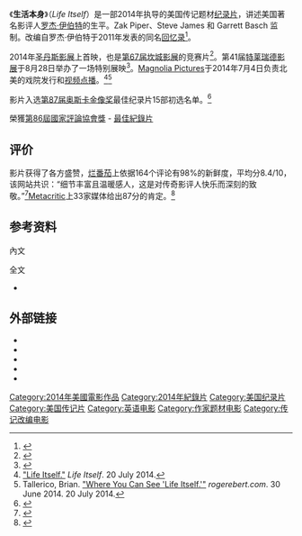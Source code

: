 {{Infobox film
| name           = Life Itself
| image          = Life Itself doc poster.jpg
| alt            = 
| caption        = 电影海报
| director       = {{tsl|en|Steve James (producer)|史蒂夫·詹姆斯}}
| producer       = Zak Piper<br />Steve James<br />Garrett Basch
| based on       = {{based on|''Life Itself: A Memoir''|[[Roger_Ebert|Roger Ebert]]}}
| starring       = Roger Ebert<br />Chaz Ebert
| music          = Joshua Abrams
| cinematography = Dana Kupper
| editing        = Steve James<br />David E. Simpson
| studio         = [[Kartemquin_Films|Kartemquin Films]]<br />Film Rites<br />[[CNN_Films|CNN Films]]
| distributor    = [[Magnolia_Pictures|Magnolia Pictures]]
| released       = {{Film date|2014|07|04}}
| runtime        = 121 分钟<!--Theatrical runtime: 120:41--><ref>{{cite web | url=http://bbfc.co.uk/releases/life-itself-film | title=''LIFE ITSELF'' (15) | work=[[British_Board_of_Film_Classification|British Board of Film Classification]] | date=October 22, 2014 | accessdate=November 17, 2014 | archive-date=2014-11-29 | archive-url=https://web.archive.org/web/20141129051852/http://bbfc.co.uk/releases/life-itself-film | dead-url=no }}</ref>
| country        = 美国
| language       = 英语
| budget         = 
| gross          = $810,454<ref name="bomojo">{{cite web |title=Life Itself (2014) |publisher=[[Box_Office_Mojo|Box Office Mojo]] |url=http://www.boxofficemojo.com/movies/?id=lifeitself.htm |accessdate=September 15, 2014 |archive-date=2019-07-19 |archive-url=https://web.archive.org/web/20190719200745/https://www.boxofficemojo.com/movies/?id=lifeitself.htm |dead-url=no }}</ref>
}}
《'''生活本身'''》（''Life Itself''）是一部2014年{{tsl|en|Steve James (producer)|史蒂夫·詹姆斯}}执导的美国传记题材[[纪录片|纪录片]]，讲述美国著名影评人[[罗杰·伊伯特|罗杰·伊伯特]]的生平。Zak Piper、Steve James 和 Garrett Basch 监制。改编自罗杰·伊伯特于2011年发表的同名[[回忆录|回忆录]]<ref name="Hollywood">{{cite web|last=Kit|first=Borys|title=Roger Ebert Documentary Filmmakers Vow to Finish Movie|url=http://www.hollywoodreporter.com/news/roger-ebert-dead-documentary-filmmakers-433065|work=[[The_Hollywood_Reporter|The Hollywood Reporter]]|accessdate=April 26, 2013|date=April 4, 2013|archive-date=2021-02-11|archive-url=https://web.archive.org/web/20210211184730/https://www.hollywoodreporter.com/news/roger-ebert-dead-documentary-filmmakers-433065|dead-url=no}}</ref>。

2014年[[圣丹斯影展|圣丹斯影展]]上首映，也是[[第67届坎城影展|第67届坎城影展]]的竞赛片<ref>{{cite web|url=http://www.festival-cannes.com/en/theDailyArticle/60980.html|title=CANNES CLASSICS - Life Itself: a critic's life and times|date=2014-05-20|author=Charlotte Pavard|language=en|accessdate=2014-12-15|publisher=Festival de Cannes|archive-date=2014-08-12|archive-url=https://web.archive.org/web/20140812211547/http://www.festival-cannes.com/en/theDailyArticle/60980.html|dead-url=no}}</ref>。第41届[[特莱瑞德影展|特莱瑞德影展]]于8月28日举办了一场特别展映<ref>{{cite web|url=http://www.hollywoodreporter.com/race/telluride-a-film-fest-knows-729301|title=Telluride: A Film Fest That Knows How to Party|date=2014-08-13|author=Scott Feinberg|language=en|accessdate=2014-12-15|publisher=The Hollywood Reporter|archive-date=2019-09-18|archive-url=https://web.archive.org/web/20190918083416/https://www.hollywoodreporter.com/race/telluride-a-film-fest-knows-729301|dead-url=no}}</ref>。[[Magnolia_Pictures|Magnolia Pictures]]于2014年7月4日负责北美的戏院发行和[[视频点播|视频点播]]。<ref>[http://lifeitself.vhx.tv/ "Life Itself."] {{Wayback|url=http://lifeitself.vhx.tv/ |date=20210125073544 }} ''Life Itself''. 20 July 2014.</ref><ref>Tallerico, Brian. [http://www.rogerebert.com/life-itself/where-you-can-see-life-itself "Where You Can See 'Life Itself.'"] {{Wayback|url=http://www.rogerebert.com/life-itself/where-you-can-see-life-itself |date=20190911154032 }} ''rogerebert.com''. 30 June 2014. 20 July 2014.</ref>

影片入选[[第87届奥斯卡金像奖|第87届奥斯卡金像奖]]最佳纪录片15部初选名单。<ref>{{cite web|url=http://deadline.com/2014/12/oscar-documentary-feature-shortlist-announced-full-list-1201306252/|publisher=Deadline Hollwyood|title=Oscars: Documentary Feature Shortlist At 15|date=December 2, 2014|language=en|accessdate=2014-12-15|archive-date=2020-11-12|archive-url=https://web.archive.org/web/20201112030310/https://deadline.com/2014/12/oscar-documentary-feature-shortlist-announced-full-list-1201306252/|dead-url=no}}</ref>

榮獲[[第86屆國家評論協會獎|第86屆國家評論協會獎]] - [[國家評論協會獎最佳紀錄片|最佳紀錄片]]

== 评价 ==
影片获得了各方盛赞，[[烂番茄|烂番茄]]上依据164个评论有98%的新鲜度，平均分8.4/10，该网站共识：“细节丰富且温暖感人，这是对传奇影评人快乐而深刻的致敬。”<ref>{{cite web | url=http://www.rottentomatoes.com/m/life_itself/ | title=Life Itself | work=[[Rotten_Tomatoes|Rotten Tomatoes]] | publisher=[[Flixster|Flixster]] | accessdate=September 11, 2014 | archive-date=2021-02-15 | archive-url=https://web.archive.org/web/20210215064658/http://www.rottentomatoes.com/m/life_itself | dead-url=no }}</ref>[[Metacritic|Metacritic]]上33家媒体给出87分的肯定。<ref>{{cite web | url=http://www.metacritic.com/movie/life-itself | title=Life Itself Reviews | work=[[Metacritic|Metacritic]] | publisher=[[CBS_Interactive|CBS Interactive]] | accessdate=July 19, 2014 | archive-date=2021-01-08 | archive-url=https://web.archive.org/web/20210108111755/https://www.metacritic.com/movie/life-itself | dead-url=no }}</ref>

==参考资料==
;內文
{{Reflist|2}}
;全文
* {{Cite book | last=Ebert | first=Roger | coauthors= | title=Life Itself: A Memoir | url=https://archive.org/details/lifeitselfmemoir00eber | ISBN=0-4465-8497-5 | year=2011 | publisher=[[Hachette_Book_Group_USA#Current_imprints|Grand Central Publishing]] | location=New York City, NY}}

==外部链接==
* {{official website|http://lifeitself.vhx.tv/}}
* {{IMDb title|2382298|Life Itself}}
* {{mojo title|lifeitself|Life Itself}}
* {{rotten-tomatoes|life_itself|Life Itself}}
* {{metacritic film|life-itself|Life Itself}}

{{DEFAULTSORT:Life Itself}}
[[Category:2014年美國電影作品|Category:2014年美國電影作品]]
[[Category:2014年紀錄片|Category:2014年紀錄片]]
[[Category:美国纪录片|Category:美国纪录片]]
[[Category:美国传记片|Category:美国传记片]]
[[Category:英语电影|Category:英语电影]]
[[Category:作家题材电影|Category:作家题材电影]]
[[Category:传记改编电影|Category:传记改编电影]]